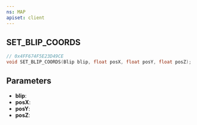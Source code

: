 ```yaml
---
ns: MAP
apiset: client
---
```

## SET_BLIP_COORDS

```c
// 0x4FF674F5E23D49CE
void SET_BLIP_COORDS(Blip blip, float posX, float posY, float posZ);
```


## Parameters
* **blip**:
* **posX**:
* **posY**:
* **posZ**: